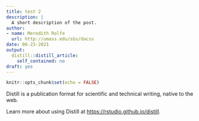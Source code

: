 ```yaml
---
title: test 2
description: |
  A short description of the post.
author:
- name: Meredith Rolfe
  url: http://umass.edu/sbs/dacss
date: 06-23-2021
output:
  distill::distill_article:
    self_contained: no
draft: yes
---
```



```r
knitr::opts_chunk$set(echo = FALSE)
```

Distill is a publication format for scientific and technical writing, native to the web.

Learn more about using Distill at <https://rstudio.github.io/distill>.


